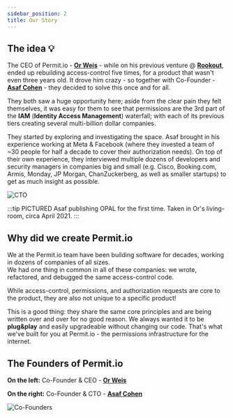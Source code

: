 ```yaml
---
sidebar_position: 2
title: Our Story
---
```


## The idea 💡

The CEO of Permit.io - **[Or Weis](https://il.linkedin.com/in/orweis)** - while on his previous venture @ **[Rookout](https://www.rookout.com/)**, ended up rebuilding access-control five times,
for a product that wasn't even three years old. It drove him crazy - so together with Co-Founder - **[Asaf Cohen](https://il.linkedin.com/in/asafc)** - they decided
to solve this once and for all.

They both saw a huge opportunity here; aside from the clear pain they felt themselves, it was easy for them to see that permissions are
the 3rd part of the **IAM** (**Identity Access Management**) waterfall; with each of its previous tiers creating several multi-billion
dollar companies.

They started by exploring and investigating the space. Asaf brought in his experience working at Meta & Facebook
(where they invested a team of ~30 people for half a decade to cover their authorization needs).
On top of their own experience, they interviewed multiple dozens of developers and security managers in companies big and
small (e.g. Cisco, Booking.com, Armis, Monday, JP Morgan, ChanZuckerberg, as well as smaller startups) to get as much insight as possible.

![CTO](/img/people/asaf.png)

:::tip PICTURED
Asaf publishing OPAL for the first time. Taken in Or's living-room, circa April 2021.
:::

## Why did we create Permit.io

We at the Permit.io team have been building software for decades, working in dozens of companies of all sizes.  
We had one thing in common in all of these companies: we wrote, refactored, and debugged the same access-control code.

While access-control, permissions, and authorization requests are core to the product, they are also not unique to a specific product!

This is a good thing: they share the same core principles and are being written over and over for no good reason. We always wanted it to
be **plug&play** and easily upgradeable without changing our code. That's what we've built for you at Permit.io - the permissions infrastructure for the internet.

## The Founders of Permit.io

**On the left:** Co-Founder & CEO - **[Or Weis](https://il.linkedin.com/in/orweis)**

**On the right:** Co-Founder & CTO - **[Asaf Cohen](https://il.linkedin.com/in/asafc)**

![Co-Founders](/img/people/co-founders.jpg)
